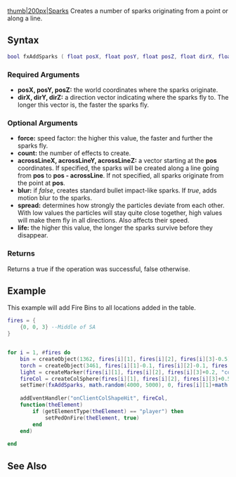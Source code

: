 
{{Client function}}
[[/Image:Fxsparks.png.md|thumb|200px|Sparks]]
Creates a number of sparks originating from a point or along a line.

==Syntax==
<syntaxhighlight lang="lua">
bool fxAddSparks ( float posX, float posY, float posZ, float dirX, float dirY, float dirZ, [float force=1, int count=1, float acrossLineX=0, float acrossLineY=0, float acrossLineZ=0, bool blur=false, float spread=1, float life=1] )
</syntaxhighlight>
{{OOP||[[/Effect.md|Effect]].addSparks}}

===Required Arguments===
*'''posX, posY, posZ:''' the world coordinates where the sparks originate.
*'''dirX, dirY, dirZ:''' a direction vector indicating where the sparks fly to. The longer this vector is, the faster the sparks fly.

===Optional Arguments===
{{OptionalArg}}
*'''force:''' speed factor: the higher this value, the faster and further the sparks fly.
*'''count:''' the number of effects to create.
*'''acrossLineX, acrossLineY, acrossLineZ:''' a vector starting at the '''pos''' coordinates. If specified, the sparks will be created along a line going from '''pos''' to '''pos - acrossLine'''. If not specified, all sparks originate from the point at '''pos'''.
*'''blur:''' if ''false'', creates standard bullet impact-like sparks. If ''true'', adds motion blur to the sparks.
*'''spread:''' determines how strongly the particles deviate from each other. With low values the particles will stay quite close together, high values will make them fly in all directions. Also affects their speed.
*'''life:''' the higher this value, the longer the sparks survive before they disappear.

===Returns===
Returns a true if the operation was successful, false otherwise.

==Example==
<section name="Client" class="client" show="true">
This example will add Fire Bins to all locations added in the table.

<syntaxhighlight lang="lua">
fires = {
    {0, 0, 3} --Middle of SA
}


for i = 1, #fires do
    bin = createObject(1362, fires[i][1], fires[i][2], fires[i][3]-0.5)
    torch = createObject(3461, fires[i][1]-0.1, fires[i][2]-0.1, fires[i][3]-2)
    light = createMarker(fires[i][1], fires[i][2], fires[i][3]+0.2, "corona", 1, 255, 170, 0, 80, root)
    fireCol = createColSphere(fires[i][1], fires[i][2], fires[i][3]+0.5, 0.8)
    setTimer(fxAddSparks, math.random(4000, 5000), 0, fires[i][1]+math.random(0.1, 0.3), fires[i][2]+math.random(0.1, 0.2), fires[i][3]+0.2, 1, 1, 1)         
            
    addEventHandler("onClientColShapeHit", fireCol, 
    function(theElement)
        if (getElementType(theElement) == "player") then
            setPedOnFire(theElement, true)
        end
    end)
            
end
</syntaxhighlight>
</section>

==See Also==
{{Client Effects functions}}